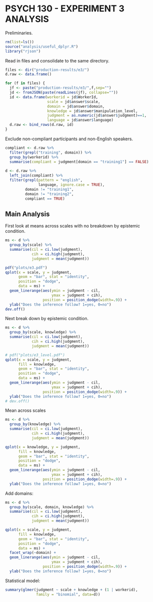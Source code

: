 PSYCH 130 - EXPERIMENT 3 ANALYSIS
=================================

Preliminaries.

```r
rm(list=ls())
source("analysis/useful_dplyr.R")
library("rjson")
```

Read in files and consolidate to the same directory. 

```r
files <- dir("production-results/e3/")
d.raw <- data.frame()

for (f in files) {
  jf <- paste("production-results/e3/",f,sep="")
  jd <- fromJSON(paste(readLines(jf), collapse=""))
  id <- data.frame(workerid = jd$WorkerId, 
                   scale = jd$answer$scale,
                   domain = jd$answer$domain,
                   knowledge = jd$answer$manipulation_level,
                   judgment = as.numeric(jd$answer$judgment)==1,
                   language = jd$answer$language)
  d.raw <- bind_rows(d.raw, id)
}
```

Exclude non-compliant participants and non-English speakers. 

```r
compliant <- d.raw %>% 
  filter(grepl("training", domain)) %>%
  group_by(workerid) %>%
  summarise(compliant = judgment[domain == "training1"] == FALSE)
  
d <- d.raw %>% 
  left_join(compliant) %>%
  filter(grepl(pattern = "english", 
               language, ignore.case = TRUE), 
         domain != "training1", 
         domain != "training2", 
         compliant == TRUE)
```

Main Analysis
-------------

First look at means across scales with no breakdown by epistemic condition. 

```r
ms <- d %>%
  group_by(scale) %>%
  summarise(cil = ci.low(judgment), 
            cih = ci.high(judgment), 
            judgment = mean(judgment))

pdf("plots/e3.pdf")
qplot(x = scale, y = judgment, 
      geom = "bar", stat = "identity", 
      position = "dodge", 
      data = ms) + 
  geom_linerange(aes(ymin = judgment - cil, 
                     ymax = judgment + cih),
                 position = position_dodge(width=.9)) + 
  ylab("Does the inference follow? 1=yes, 0=no")
dev.off()
```

Next break down by epistemic condition. 

```r
ms <- d %>%
  group_by(scale, knowledge) %>%
  summarise(cil = ci.low(judgment), 
            cih = ci.high(judgment), 
            judgment = mean(judgment))

# pdf("plots/e3_level.pdf")
qplot(x = scale, y = judgment, 
      fill = knowledge,
      geom = "bar", stat = "identity", 
      position = "dodge", 
      data = ms) + 
  geom_linerange(aes(ymin = judgment - cil, 
                     ymax = judgment + cih),
                 position = position_dodge(width=.9)) + 
  ylab("Does the inference follow? 1=yes, 0=no")
# dev.off()
```

Mean across scales

```r
ms <- d %>%
  group_by(knowledge) %>%
  summarise(cil = ci.low(judgment), 
            cih = ci.high(judgment), 
            judgment = mean(judgment))

qplot(x = knowledge, y = judgment, 
      fill = knowledge,
      geom = "bar", stat = "identity", 
      position = "dodge", 
      data = ms) + 
  geom_linerange(aes(ymin = judgment - cil, 
                     ymax = judgment + cih),
                 position = position_dodge(width=.9)) + 
  ylab("Does the inference follow? 1=yes, 0=no")
```

Add domains:

```r
ms <- d %>%
  group_by(scale, domain, knowledge) %>%
  summarise(cil = ci.low(judgment), 
            cih = ci.high(judgment), 
            judgment = mean(judgment))

qplot(x = scale, y = judgment, 
      fill = knowledge,
      geom = "bar", stat = "identity", 
      position = "dodge", 
      data = ms) + 
  facet_wrap(~domain) + 
  geom_linerange(aes(ymin = judgment - cil, 
                     ymax = judgment + cih),
                 position = position_dodge(width=.9)) + 
  ylab("Does the inference follow? 1=yes, 0=no")
```

Statistical model:

```r
summary(glmer(judgment ~ scale + knowledge + (1 | workerid), 
              family = "binomial", data=d))
```
